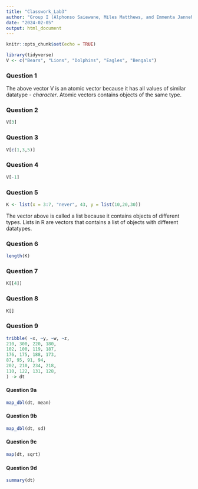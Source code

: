 ```yaml
---
title: "Classwork_Lab3"
author: "Group I (Alphonso Saiewane, Miles Matthews, and Emmenta Janneh)"
date: "2024-02-05"
output: html_document
---
```


```r
knitr::opts_chunk$set(echo = TRUE)
```

```r
library(tidyverse)
V <- c("Bears", "Lions", "Dolphins", "Eagles", "Bengals")
```

### Question 1
The above vector V is an atomic vector because it has all values of similar datatype - *character*. Atomic vectors contains objects of the same type.

### Question 2
```r
V[3]
```

### Question 3
```r
V[c(1,3,5)]
```

### Question 4
```r
V[-1]
```

### Question 5
```r
K <- list(x = 3:7, "never", 43, y = list(10,20,30))
```
The vector above is called a list because it contains objects of different types. Lists in R are vectors that contains a list of objects with different datatypes.

### Question 6
```r
length(K)
```

### Question 7
```r
K[[4]]
```

### Question 8
```r
K[]
```

### Question 9
```r
tribble( ~x, ~y, ~w, ~z,
210, 300, 220, 180,
102, 100, 119, 187,
176, 175, 188, 173,
87, 95, 91, 94,
202, 210, 234, 218,
110, 122, 131, 128,
) -> dt
```

#### Question 9a
```r
map_dbl(dt, mean)
```

#### Question 9b
```r
map_dbl(dt, sd)
```

#### Question 9c
```r
map(dt, sqrt)
```

#### Question 9d
```r
summary(dt)
```